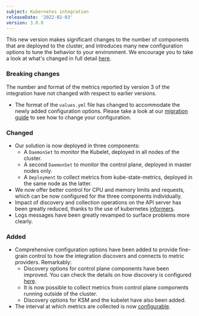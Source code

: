 ```yaml
---
subject: Kubernetes integration
releaseDate: '2022-02-03'
version: 3.0.0
---
```


This new version makes significant changes to the number of components that are deployed to the cluster, and introduces many new configuration options to tune the behavior to your environment. We encourage you to take a look at what's changed in full detail [here](/docs/kubernetes-pixie/kubernetes-integration/get-started/changes-since-v3/).

### Breaking changes

<Callout variant="tip">
  The number and format of the metrics reported by version 3 of the integration have not changed with respect to earlier versions.
</Callout>

* The format of the `values.yml` file has changed to accommodate the newly added configuration options. Please take a look at our [migration guide](/docs/kubernetes-pixie/kubernetes-integration/get-started/changes-since-v3/#migration-guide) to see how to change your configuration.

### Changed

* Our solution is now deployed in three components:
  * A `DaemonSet` to monitor the Kubelet, deployed in all nodes of the cluster.
  * A second `DaemonSet` to monitor the control plane, deployed in master nodes only.
  * A `Deployment` to collect metrics from kube-state-metrics, deployed in the same node as the latter.
* We now offer better control for CPU and memory limits and requests, which can be now configured for the three components individually.
* Impact of discovery and collection operations on the API server has been greatly reduced, thanks to the use of kubernetes [informers](https://pkg.go.dev/k8s.io/client-go/informers).
* Logs messages have been greatly revamped to surface problems more clearly.

### Added

* Comprehensive configuration options have been added to provide fine-grain control to how the integration discovers and connects to metric providers. Remarkably:
  * Discovery options for control plane components have been improved. You can check the details on how discovery is configured [here](/docs/kubernetes-pixie/kubernetes-integration/advanced-configuration/configure-control-plane-monitoring).
  * It is now possible to collect metrics from control plane components running outside of the cluster.
  * Discovery options for KSM and the kubelet have also been added.
* The interval at which metrics are collected is now [configurable](/docs/kubernetes-pixie/kubernetes-integration/installation/install-kubernetes-integration-using-helm#scrape-interval).
